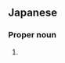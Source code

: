 ==Japanese==
{{ja-kanjitab|治|子}}

===Proper noun===
{{ja-pos|proper|はるこ}}

# {{given name|female|lang=ja|sort=はるこ}}